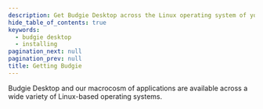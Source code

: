 ```yaml
---
description: Get Budgie Desktop across the Linux operating system of your choice!
hide_table_of_contents: true
keywords:
  - budgie desktop
  - installing
pagination_next: null
pagination_prev: null
title: Getting Budgie
---
```



Budgie Desktop and our macrocosm of applications are available across a wide variety of Linux-based operating systems.

<SupportList />
